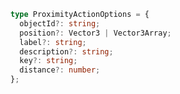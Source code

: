 ```ts
type ProximityActionOptions = {
  objectId?: string;
  position?: Vector3 | Vector3Array;
  label?: string;
  description?: string;
  key?: string;
  distance?: number;
};
```
